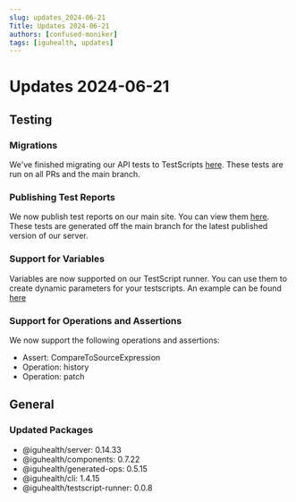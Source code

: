 ```yaml
---
slug: updates_2024-06-21
Title: Updates 2024-06-21
authors: [confused-moniker]
tags: [iguhealth, updates]
---
```


# Updates 2024-06-21

## Testing

### Migrations
We've finished migrating our API tests to TestScripts [here](https://github.com/IGUHealth/IGUHealth/tree/main/packages/server/testscripts/r4).
These tests are run on all PRs and the main branch.

### Publishing Test Reports
We now publish test reports on our main site. You can view them [here](https://iguhealth.app/reports).
These tests are generated off the main branch for the latest published version of our server.

### Support for Variables
Variables are now supported on our TestScript runner. You can use them to create dynamic parameters for your testscripts.
An example can be found [here](https://github.com/IGUHealth/IGUHealth/blob/main/packages/server/testscripts/r4/history.testscript.json)

### Support for Operations and Assertions
We now support the following operations and assertions:
* Assert: CompareToSourceExpression
* Operation: history
* Operation: patch


## General

### Updated Packages
* @iguhealth/server: 0.14.33
* @iguhealth/components: 0.7.22
* @iguhealth/generated-ops: 0.5.15
* @iguhealth/cli: 1.4.15
* @iguhealth/testscript-runner: 0.0.8



